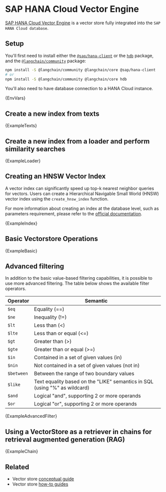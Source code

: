 # SAP HANA Cloud Vector Engine

[SAP HANA Cloud Vector Engine](https://www.sap.com/events/teched/news-guide/ai.html#article8) is a vector store fully integrated into the `SAP HANA Cloud database`.

## Setup

You'll first need to install either the [`@sap/hana-client`](https://www.npmjs.com/package/@sap/hana-client) or the [`hdb`](https://www.npmjs.com/package/hdb) package, and the [`@langchain/community`](https://www.npmjs.com/package/@langchain/community) package:


<IntegrationInstallTooltip></IntegrationInstallTooltip>

```bash npm2yarn
npm install -S @langchain/community @langchain/core @sap/hana-client
# or
npm install -S @langchain/community @langchain/core hdb
```

You'll also need to have database connection to a HANA Cloud instance.


<CodeBlock language="text">{EnvVars}</CodeBlock>

## Create a new index from texts


<CodeBlock language="typescript">{ExampleTexts}</CodeBlock>

## Create a new index from a loader and perform similarity searches


<CodeBlock language="typescript">{ExampleLoader}</CodeBlock>

## Creating an HNSW Vector Index

A vector index can significantly speed up top-k nearest neighbor queries for vectors. Users can create a Hierarchical Navigable Small World (HNSW) vector index using the `create_hnsw_index` function.

For more information about creating an index at the database level, such as parameters requirement, please refer to the [official documentation](https://help.sap.com/docs/hana-cloud-database/sap-hana-cloud-sap-hana-database-vector-engine-guide/create-vector-index-statement-data-definition).


<CodeBlock language="typescript">{ExampleIndex}</CodeBlock>

## Basic Vectorstore Operations


<CodeBlock language="typescript">{ExampleBasic}</CodeBlock>

## Advanced filtering


In addition to the basic value-based filtering capabilities, it is possible to use more advanced filtering. The table below shows the available filter operators.

| Operator   | Semantic                                                                   |
| ---------- | -------------------------------------------------------------------------- |
| `$eq`      | Equality (==)                                                              |
| `$ne`      | Inequality (!=)                                                            |
| `$lt`      | Less than (<)                                                              |
| `$lte`     | Less than or equal (<=)                                                    |
| `$gt`      | Greater than (>)                                                           |
| `$gte`     | Greater than or equal (>=)                                                 |
| `$in`      | Contained in a set of given values (in)                                    |
| `$nin`     | Not contained in a set of given values (not in)                            |
| `$between` | Between the range of two boundary values                                   |
| `$like`    | Text equality based on the "LIKE" semantics in SQL (using "%" as wildcard) |
| `$and`     | Logical "and", supporting 2 or more operands                               |
| `$or`      | Logical "or", supporting 2 or more operands                                |


<CodeBlock language="typescript">{ExampleAdvancedFilter}</CodeBlock>

## Using a VectorStore as a retriever in chains for retrieval augmented generation (RAG)


<CodeBlock language="typescript">{ExampleChain}</CodeBlock>

## Related

- Vector store [conceptual guide](/docs/concepts/#vectorstores)
- Vector store [how-to guides](/docs/how_to/#vectorstores)
